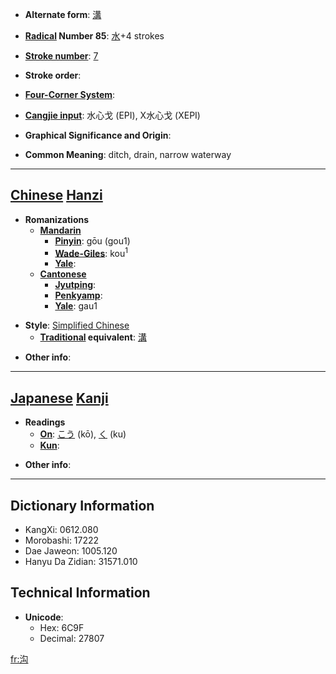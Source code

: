 * '''Alternate form''': [[溝]]

* '''[[Wiktionary:Chinese radical index| Radical]] Number 85''': [[Wiktionary:Chinese radical index 水|水]]+4 strokes

* '''[[Wiktionary:Chinese total strokes index|Stroke number]]''': [[Wiktionary:Chinese total strokes index 7|7]]

* '''Stroke order''': 

* '''[[Wiktionary:Chinese four corner index|Four-Corner System]]''': 

* '''[[Wiktionary:Chinese Cangjie index|Cangjie input]]''': 水心戈 (EPI), X水心戈 (XEPI)

* '''Graphical Significance and Origin''': 

* '''Common Meaning''': ditch, drain, narrow waterway

----

== [[Chinese]] [[Hanzi]] ==

* '''Romanizations'''
** '''[[Mandarin]]'''
*** '''[[Pinyin]]''': gōu (gou1)
*** '''[[Wade-Giles]]''': kou<sup>1</sup>
*** '''[[Yale]]''': 
** '''[[Cantonese]]'''
*** '''[[Jyutping]]''':
*** '''[[Penkyamp]]''': 
*** '''[[Yale]]''': gau1

* '''Style''': [[Simplified Chinese]] 
** '''[[Traditional Chinese|Traditional]] equivalent''': [[溝]]

* '''Other info''': 

----

== [[Japanese]] [[Kanji]] ==

* '''Readings'''
** '''[[On]]''': [[こう]] (kō), [[く]] (ku)
** '''[[Kun]]''': 

* '''Other info''':  

----

== Dictionary Information ==

* KangXi: 0612.080
* Morobashi: 17222
* Dae Jaweon: 1005.120
* Hanyu Da Zidian: 31571.010

== Technical Information ==

* '''Unicode''':
** Hex: 6C9F
** Decimal: 27807

[[fr:沟]]